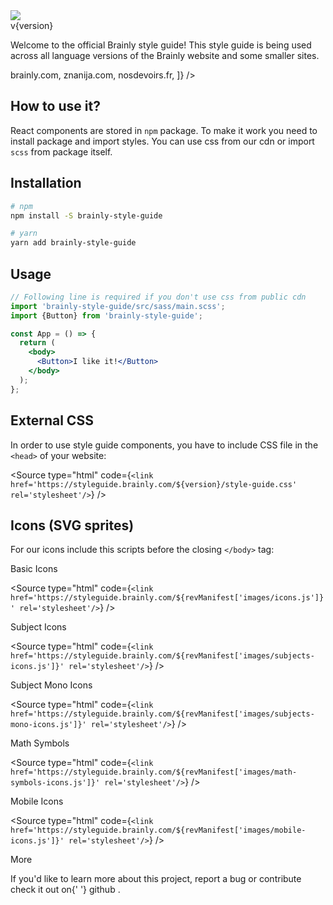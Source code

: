 

<Meta title="Introduction ✏️/Getting Started" />

<div
  style={{
    display: 'flex',
    justifyContent: 'flex-end',
    borderRadius: '8px',
    overflow: 'hidden',
  }}
>
  <img src={introTop} />
</div>

<Flex direction="column" alignItems="center" marginTop="xs">
  <Flex direction="column" alignItems="flex-end" style={{position: 'relative'}}>
    <Text size="medium" weight="bold" color="text-gray-40">
      v{version}
    </Text>
  </Flex>
</Flex>

Welcome to the official Brainly style guide! This style guide is being used
across all language versions of the Brainly website and some smaller sites.

<Flex justifyContent="center">
  <Breadcrumb
    elements={[
      <Link href="https://brainly.com">brainly.com</Link>,
      <Link href="https://znanija.com">znanija.com</Link>,
      <Link href="https://nosdevoirs.fr">nosdevoirs.fr</Link>,
    ]}
  />
</Flex>

<br />

## How to use it?

React components are stored in `npm` package. To make it work you need to
install package and import styles. You can use css from our <Link href="#external-css">cdn</Link> or import `scss` from package itself.

## Installation

```bash
# npm
npm install -S brainly-style-guide

# yarn
yarn add brainly-style-guide
```

## Usage

```jsx
// Following line is required if you don't use css from public cdn
import 'brainly-style-guide/src/sass/main.scss';
import {Button} from 'brainly-style-guide';

const App = () => {
  return (
    <body>
      <Button>I like it!</Button>
    </body>
  );
};
```

## External CSS

In order to use style guide components, you have to include CSS file in the `<head>` of your website:

<Source
  type="html"
  code={`<link href='https://styleguide.brainly.com/${version}/style-guide.css' rel='stylesheet'/>`}
/>

## Icons (SVG sprites)

For our icons include this scripts before the closing `</body>` tag:

<Text transform="uppercase" weight="bold">
  Basic Icons
</Text>

<Source
  type="html"
  code={`<link href='https://styleguide.brainly.com/${revManifest['images/icons.js']}' rel='stylesheet'/>`}
/>

<Text transform="uppercase" weight="bold">
  Subject Icons
</Text>

<Source
  type="html"
  code={`<link href='https://styleguide.brainly.com/${revManifest['images/subjects-icons.js']}' rel='stylesheet'/>`}
/>

<Text transform="uppercase" weight="bold">
  Subject Mono Icons
</Text>

<Source
  type="html"
  code={`<link href='https://styleguide.brainly.com/${revManifest['images/subjects-mono-icons.js']}' rel='stylesheet'/>`}
/>

<Text transform="uppercase" weight="bold">
  Math Symbols
</Text>

<Source
  type="html"
  code={`<link href='https://styleguide.brainly.com/${revManifest['images/math-symbols-icons.js']}' rel='stylesheet'/>`}
/>

<Text transform="uppercase" weight="bold">
  Mobile Icons
</Text>

<Source
  type="html"
  code={`<link href='https://styleguide.brainly.com/${revManifest['images/mobile-icons.js']}' rel='stylesheet'/>`}
/>

<Headline>More</Headline>

<Text>
  If you'd like to learn more about this project, report a bug or contribute
  check it out on{' '}
  <Link size="small" href="https://github.com/brainly/style-guide">
    github
  </Link>
  .
</Text>
